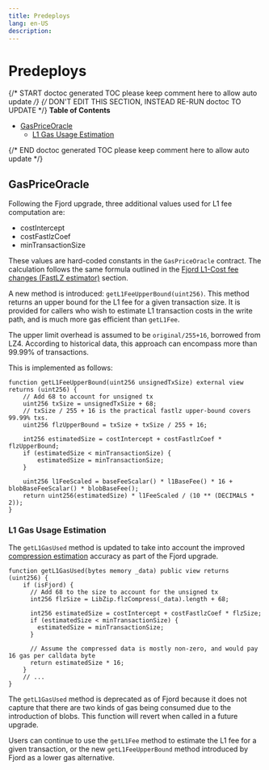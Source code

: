 ```yaml
---
title: Predeploys
lang: en-US
description:
---
```


# Predeploys

{/* START doctoc generated TOC please keep comment here to allow auto update */}
{/* DON'T EDIT THIS SECTION, INSTEAD RE-RUN doctoc TO UPDATE */}
**Table of Contents**

- [GasPriceOracle](#gaspriceoracle)
  - [L1 Gas Usage Estimation](#l1-gas-usage-estimation)

{/* END doctoc generated TOC please keep comment here to allow auto update */}

## GasPriceOracle

Following the Fjord upgrade, three additional values used for L1 fee computation are:

- costIntercept
- costFastlzCoef
- minTransactionSize

These values are hard-coded constants in the `GasPriceOracle` contract. The
calculation follows the same formula outlined in the
[Fjord L1-Cost fee changes (FastLZ estimator)](./exec-engine.md#fjord-l1-cost-fee-changes-fastlz-estimator)
section.

A new method is introduced: `getL1FeeUpperBound(uint256)`. This method returns an upper bound for the L1 fee
for a given transaction size. It is provided for callers who wish to estimate L1 transaction costs in the
write path, and is much more gas efficient than `getL1Fee`.

The upper limit overhead is assumed to be `original/255+16`, borrowed from LZ4. According to historical data, this
approach can encompass more than 99.99% of transactions.

This is implemented as follows:

```solidity
function getL1FeeUpperBound(uint256 unsignedTxSize) external view returns (uint256) {
    // Add 68 to account for unsigned tx
    uint256 txSize = unsignedTxSize + 68;
    // txSize / 255 + 16 is the practical fastlz upper-bound covers 99.99% txs.
    uint256 flzUpperBound = txSize + txSize / 255 + 16;

    int256 estimatedSize = costIntercept + costFastlzCoef * flzUpperBound;
    if (estimatedSize < minTransactionSize) {
        estimatedSize = minTransactionSize;
    }

    uint256 l1FeeScaled = baseFeeScalar() * l1BaseFee() * 16 + blobBaseFeeScalar() * blobBaseFee();
    return uint256(estimatedSize) * l1FeeScaled / (10 ** (DECIMALS * 2));
}
```

### L1 Gas Usage Estimation

The `getL1GasUsed` method is updated to take into account the improved [compression estimation](./exec-engine.md#fees)
accuracy as part of the Fjord upgrade.

```solidity
function getL1GasUsed(bytes memory _data) public view returns (uint256) {
    if (isFjord) {
      // Add 68 to the size to account for the unsigned tx
      int256 flzSize = LibZip.flzCompress(_data).length + 68;

      int256 estimatedSize = costIntercept + costFastlzCoef * flzSize;
      if (estimatedSize < minTransactionSize) {
        estimatedSize = minTransactionSize;
      }

      // Assume the compressed data is mostly non-zero, and would pay 16 gas per calldata byte
      return estimatedSize * 16;
    }
    // ...
}
```

The `getL1GasUsed` method is deprecated as of Fjord because it does not capture that there are
two kinds of gas being consumed due to the introduction of blobs. This function will revert when
called in a future upgrade.

Users can continue to use the `getL1Fee` method to estimate the L1 fee for a given transaction, or the
new `getL1FeeUpperBound` method introduced by Fjord as a lower gas alternative.
